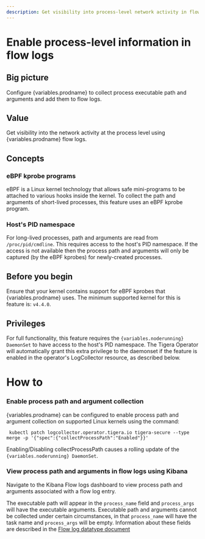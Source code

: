 ```yaml
---
description: Get visibility into process-level network activity in flow logs.
---
```



# Enable process-level information in flow logs

## Big picture

Configure {variables.prodname} to collect process executable path and arguments and add them to flow logs.

## Value

Get visibility into the network activity at the process level using {variables.prodname} flow logs.

## Concepts

### eBPF kprobe programs

eBPF is a Linux kernel technology that allows safe mini-programs to be attached to various hooks inside the kernel. To collect the path and arguments of short-lived processes, this feature uses an eBPF kprobe program.

### Host's PID namespace

For long-lived processes, path and arguments are read from `/proc/pid/cmdline`. This requires access to the host's PID namespace. If the access is not available then the process path and arguments will only be captured (by the eBPF kprobes) for newly-created processes.

## Before you begin

Ensure that your kernel contains support for eBPF kprobes that {variables.prodname} uses. The minimum supported
kernel for this is feature is: `v4.4.0`.

## Privileges

For full functionality, this feature requires the `{variables.noderunning}` `DaemonSet` to have access to the host's PID namespace. The Tigera Operator will automatically grant this extra privilege to the daemonset if the feature is enabled in the operator's LogCollector resource, as described below.

# How to

### Enable process path and argument collection

{variables.prodname} can be configured to enable process path and argument collection on supported Linux kernels
using the command:

```
 kubectl patch logcollector.operator.tigera.io tigera-secure --type merge -p '{"spec":{"collectProcessPath":"Enabled"}}'
```

Enabling/Disabling collectProcessPath causes a rolling update of the `{variables.noderunning} DaemonSet`.

### View process path and arguments in flow logs using Kibana

Navigate to the Kibana Flow logs dashboard to view process path and arguments associated with a flow log entry.

The executable path will appear in the `process_name` field and `process_args` will have the executable arguments. Executable path
and arguments cannot be collected under certain circumstances, in that `process_name` will have the task name and `process_args`
will be empty. Information about these fields are described in the [Flow log datatype document](datatypes.mdx)
